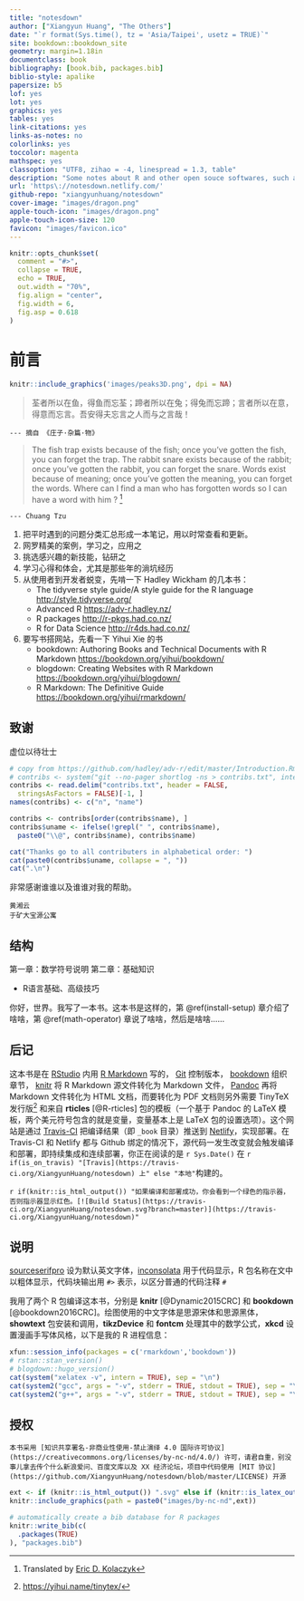 ```yaml
---
title: "notesdown"
author: ["Xiangyun Huang", "The Others"]
date: "`r format(Sys.time(), tz = 'Asia/Taipei', usetz = TRUE)`"
site: bookdown::bookdown_site
geometry: margin=1.18in
documentclass: book
bibliography: [book.bib, packages.bib]
biblio-style: apalike
papersize: b5
lof: yes
lot: yes
graphics: yes
tables: yes
link-citations: yes
links-as-notes: no
colorlinks: yes
toccolor: magenta
mathspec: yes
classoption: "UTF8, zihao = -4, linespread = 1.3, table"
description: "Some notes about R and other open souce softwares, such as Pandoc, LaTeX, Inkscape, Ghostscript, Git, Stan, Octave and Python."
url: 'https\://notesdown.netlify.com/'
github-repo: "xiangyunhuang/notesdown"
cover-image: "images/dragon.png"
apple-touch-icon: "images/dragon.png"
apple-touch-icon-size: 120
favicon: "images/favicon.ico"
---
```


```r
knitr::opts_chunk$set(
  comment = "#>",
  collapse = TRUE,
  echo = TRUE,
  out.width = "70%",
  fig.align = "center",
  fig.width = 6,
  fig.asp = 0.618
)
```

# 前言 {#preface .unnumbered}

```r
knitr::include_graphics('images/peaks3D.png', dpi = NA)
```

> 荃者所以在鱼，得鱼而忘荃；蹄者所以在兔；得兔而忘蹄；言者所以在意，得意而忘言。吾安得夫忘言之人而与之言哉！

```block2
--- 摘自 《庄子·杂篇·物》
```

> The fish trap exists because of the fish; once you've gotten the fish, you can forget the trap. The rabbit snare exists because of the rabbit; once you've gotten the rabbit, you can forget the snare. Words exist because of meaning; once you've gotten the meaning, you can forget the words. Where can I find a man who has forgotten words so I can have a word with him ? ^[Translated by [Eric D. Kolaczyk](http://math.bu.edu/people/kolaczyk/teach.html)]

```block2
--- Chuang Tzu
```

1. 把平时遇到的问题分类汇总形成一本笔记，用以时常查看和更新。
2. 网罗精美的案例，学习之，应用之
3. 挑选感兴趣的新技能，钻研之
4. 学习心得和体会，尤其是那些年的淌坑经历
5. 从使用者到开发者蜕变，先啃一下 Hadley Wickham 的几本书：
    + The tidyverse style guide/A style guide for the R language <http://style.tidyverse.org/>
    + Advanced R <https://adv-r.hadley.nz/>
    + R packages <http://r-pkgs.had.co.nz/>
    + R for Data Science <http://r4ds.had.co.nz/>
6. 要写书搭网站，先看一下 Yihui Xie 的书
    + bookdown: Authoring Books and Technical Documents with R Markdown <https://bookdown.org/yihui/bookdown/>
    + blogdown: Creating Websites with R Markdown <https://bookdown.org/yihui/blogdown/>
    + R Markdown: The Definitive Guide <https://bookdown.org/yihui/rmarkdown/>

<!-- The R-Box 的创意来自 VirtualBox OSE，R-Box 容纳的是R基础、统计图形、统计计算、优化算法、统计模型等 -->
<!-- ```{r vbox-ose, echo=FALSE, out.width="55%", fig.cap="The R-Box", fig.link='https://www.virtualbox.org/wiki/Downloads'} -->
<!-- knitr::include_graphics(path = "images/VBoxOSE.png") -->
<!-- ``` -->

## 致谢 {#thanks .unnumbered}

虚位以待壮士

```r
# copy from https://github.com/hadley/adv-r/edit/master/Introduction.Rmd
# contribs <- system("git --no-pager shortlog -ns > contribs.txt", intern = T)
contribs <- read.delim("contribs.txt", header = FALSE,
  stringsAsFactors = FALSE)[-1, ]
names(contribs) <- c("n", "name")

contribs <- contribs[order(contribs$name), ]
contribs$uname <- ifelse(!grepl(" ", contribs$name),
  paste0("\\@", contribs$name), contribs$name)

cat("Thanks go to all contributers in alphabetical order: ")
cat(paste0(contribs$uname, collapse = ", "))
cat(".\n")
```

非常感谢谁谁以及谁谁对我的帮助。

```block2
黄湘云  
于矿大宝源公寓
```

## 结构 {#structure .unnumbered}

第一章：数学符号说明
第二章：基础知识

- R语言基础、高级技巧

你好，世界。我写了一本书。这本书是这样的，第 \@ref(install-setup) 章介绍了啥啥，第 \@ref(math-operator) 章说了啥啥，然后是啥啥……

## 后记 {#colophon .unnumbered}

这本书是在 [RStudio](https://www.rstudio.com/products/rstudio/download/) 内用 [R Markdown](https://rmarkdown.rstudio.com/) 写的， [Git](https://git-scm.com/) 控制版本， [bookdown](https://bookdown.org/yihui/bookdown/) 组织章节， [knitr](https://yihui.name/knitr/) 将 R Markdown 源文件转化为 Markdown 文件， [Pandoc](http://pandoc.org) \index{Pandoc} 再将 Markdown 文件转化为 HTML 文档，而要转化为 PDF 文档则另外需要 TinyTeX\index{TinyTeX} 发行版^[<https://yihui.name/tinytex/>] 和来自 **rticles** [@R-rticles] 包的模板（一个基于 Pandoc 的 LaTeX 模板，两个美元符号包含的就是变量，变量基本上是 LaTeX 包的设置选项）。这个网站是通过 [Travis-CI](https://travis-ci.org/) 把编译结果（即 `_book` 目录）推送到 [Netlify](https://www.netlify.com/)，实现部署。在 Travis-CI 和 Netlify 都与 Github 绑定的情况下，源代码一发生改变就会触发编译和部署，即持续集成和连续部署，你正在阅读的是 `r Sys.Date()` 在 `r if(is_on_travis) "[Travis](https://travis-ci.org/XiangyunHuang/notesdown) 上" else "本地"`构建的。

`r if(knitr::is_html_output()) "如果编译和部署成功，你会看到一个绿色的指示器，否则指示器显示红色。[![Build Status](https://travis-ci.org/XiangyunHuang/notesdown.svg?branch=master)](https://travis-ci.org/XiangyunHuang/notesdown)"`

## 说明 {#conventions .unnumbered}

[sourceserifpro](https://ctan.org/pkg/sourceserifpro) 设为默认英文字体，[inconsolata](http://levien.com/type/myfonts/inconsolata.html) 用于代码显示，R 包名称在文中以粗体显示，代码块输出用 `#>` 表示，以区分普通的代码注释 `#`

我用了两个 R 包编译这本书，分别是 **knitr**\index{knitr} [@Dynamic2015CRC] 和 **bookdown**\index{bookdown} [@bookdown2016CRC]。绘图使用的中文字体是思源宋体和思源黑体， **showtext**\index{showtext} 包安装和调用，**tikzDevice**\index{tikzDevice} 和 **fontcm**\index{fontcm} 处理其中的数学公式，**xkcd**\index{xkcd} 设置漫画手写体风格，以下是我的 R 进程信息：

```r
xfun::session_info(packages = c('rmarkdown','bookdown'))
# rstan::stan_version()
# blogdown::hugo_version()
cat(system("xelatex -v", intern = TRUE), sep = "\n")
cat(system2("gcc", args = "-v", stderr = TRUE, stdout = TRUE), sep = "\n")
cat(system2("g++", args = "-v", stderr = TRUE, stdout = TRUE), sep = "\n")
```

## 授权 {#licenses .unnumbered}

```block2
本书采用 [知识共享署名-非商业性使用-禁止演绎 4.0 国际许可协议](https://creativecommons.org/licenses/by-nc-nd/4.0/) 许可，请君自重，别没事儿拿去传个什么新浪爱问、百度文库以及 XX 经济论坛，项目中代码使用 [MIT 协议](https://github.com/XiangyunHuang/notesdown/blob/master/LICENSE) 开源
```
```r
ext <- if (knitr::is_html_output()) ".svg" else if (knitr::is_latex_output()) ".eps" else ".png"
knitr::include_graphics(path = paste0("images/by-nc-nd",ext))
```


```r
# automatically create a bib database for R packages
knitr::write_bib(c(
  .packages(TRUE)
), "packages.bib")
```
